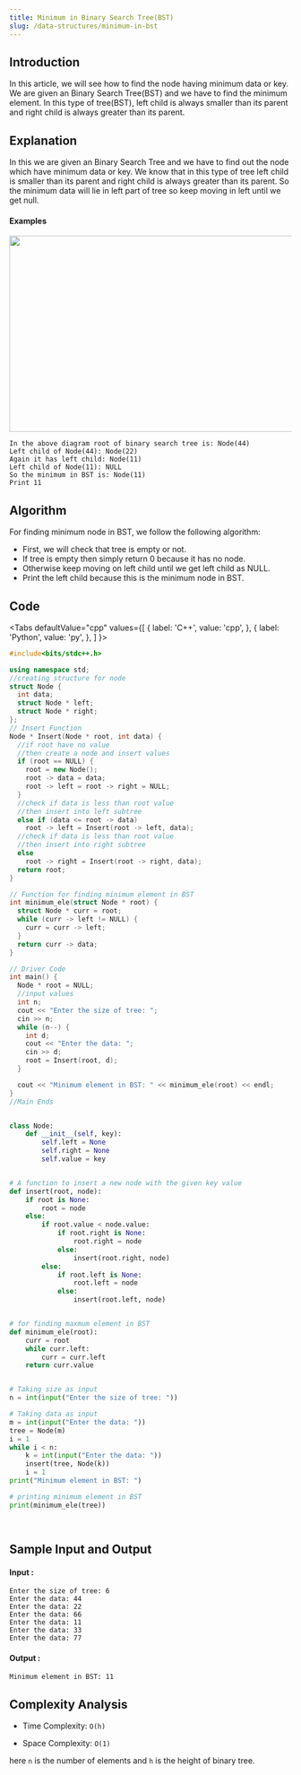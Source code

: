 ```yaml
---
title: Minimum in Binary Search Tree(BST)
slug: /data-structures/minimum-in-bst
---
```


## Introduction

In this article, we will see how to find the node having minimum data or key. We are given an Binary Search Tree(BST) and we have to find the minimum element. In this type of tree(BST), left child is always smaller than its parent and right child is always greater than its parent.

## Explanation 

In this we are given an Binary Search Tree and we have to find out the node which have minimum data or key. We know that in this type of tree left child is smaller than its parent and right child is always greater than its parent. So the minimum data will lie in left part of tree so keep moving in left until we get null.

#### Examples

<img src="https://i.imgur.com/vjoI6QE.jpg?1" width="600" height="350"/>

```
In the above diagram root of binary search tree is: Node(44)
Left child of Node(44): Node(22)
Again it has left child: Node(11)
Left child of Node(11): NULL
So the minimum in BST is: Node(11)
Print 11

```
## Algorithm

For finding minimum node in BST, we follow the following algorithm:

* First, we will check that tree is empty or not.
* If tree is empty then simply return 0 because it has no node.
* Otherwise keep moving on left child until we get left child as NULL.
* Print the left child because this is the minimum node in BST.

## Code


<Tabs
  defaultValue="cpp"
  values={[
    { label: 'C++', value: 'cpp', },
    { label: 'Python', value: 'py', },
  ]
}>
<TabItem value="cpp">

```cpp
#include<bits/stdc++.h>

using namespace std;
//creating structure for node
struct Node {
  int data;
  struct Node * left;
  struct Node * right;
};
// Insert Function
Node * Insert(Node * root, int data) {
  //if root have no value
  //then create a node and insert values
  if (root == NULL) {
    root = new Node();
    root -> data = data;
    root -> left = root -> right = NULL;
  }
  //check if data is less than root value
  //then insert into left subtree
  else if (data <= root -> data)
    root -> left = Insert(root -> left, data);
  //check if data is less than root value
  //then insert into right subtree
  else
    root -> right = Insert(root -> right, data);
  return root;
}

// Function for finding minimum element in BST
int minimum_ele(struct Node * root) {
  struct Node * curr = root;
  while (curr -> left != NULL) {
    curr = curr -> left;
  }
  return curr -> data;
}

// Driver Code
int main() {
  Node * root = NULL;
  //input values
  int n;
  cout << "Enter the size of tree: ";
  cin >> n;
  while (n--) {
    int d;
    cout << "Enter the data: ";
    cin >> d;
    root = Insert(root, d);
  }

  cout << "Minimum element in BST: " << minimum_ele(root) << endl;
}
//Main Ends

```
</TabItem>

<TabItem value="py">

```python   

class Node:
    def __init__(self, key):
        self.left = None
        self.right = None
        self.value = key


# A function to insert a new node with the given key value
def insert(root, node):
    if root is None:
        root = node
    else:
        if root.value < node.value:
            if root.right is None:
                root.right = node
            else:
                insert(root.right, node)
        else:
            if root.left is None:
                root.left = node
            else:
                insert(root.left, node)


# for finding maxmum element in BST
def minimum_ele(root):
    curr = root
    while curr.left:
        curr = curr.left
    return curr.value


# Taking size as input
n = int(input("Enter the size of tree: "))

# Taking data as input
m = int(input("Enter the data: "))
tree = Node(m)
i = 1
while i < n:
    k = int(input("Enter the data: "))
    insert(tree, Node(k))
    i = 1
print("Minimum element in BST: ")

# printing minimum element in BST
print(minimum_ele(tree))

     
```
</TabItem>
</Tabs>

## Sample Input and Output

#### Input :

```
Enter the size of tree: 6
Enter the data: 44
Enter the data: 22
Enter the data: 66
Enter the data: 11
Enter the data: 33
Enter the data: 77

```

#### Output :

```
Minimum element in BST: 11
```

## Complexity Analysis
 
- Time Complexity: `O(h)`

- Space Complexity: `O(1)`

here `n` is the number of elements and `h` is the height of binary tree.
